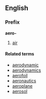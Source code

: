 ==English==
===Prefix===
'''aero-'''

#[[air]]

====Related terms====
*[[aerodynamic]]
*[[aerodynamics]]
*[[aerofoil]]
*[[aeronautics]]
*[[aeroplane]]
*[[aerosol]]